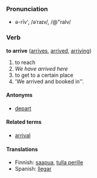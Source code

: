 ===Pronunciation===
*ə-rīv', /əˈraɪv/, /@"raIv/

===Verb===
'''to arrive''' ([[arrives]], [[arrived]], [[arriving]])

# to reach
# ''We have arrived here''
# to get to a certain place
# 'We arrived and booked in''.


====Antonyms====
*[[depart]]

====Related terms====
*[[arrival]]

====Translations====
*Finnish: [[saapua]], [[tulla perille]]
*Spanish: [[llegar]]